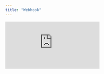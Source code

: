 ```yaml
---
title: "Webhook"
---
```


<iframe
  width={560}
  height={315}
  src="https://cdn.iframe.ly/KftTI3V"
  frameBorder={0}
  allow="accelerometer; autoplay; clipboard-write; encrypted-media; gyroscope; picture-in-picture"
  controls=""
  webkitallowfullscreen=""
  mozallowfullscreen=""
  allowFullScreen=""
/>

### Step 1 - Create a source

Click `Webhook` from the homepage or by clicking the sources table. Select if you want to create a `New People Table` or `New Blank Table`, then copy the `Webhook URL`.

### Step 2 - Adding Webhook to Webflow

Go to Webhook and click `+Add Webhook`. Select `Trigger Type` and paste the `Webhook URL`, then click `Add Webhook`. Scroll up and click `Publish`, and hit `Publish to Selected Domains`.

Go to the landing page and type in an email, click `Bypass the waitlist today`.

### Step 3 - Extract data

Go back to the table and you will see a record of `New Webhook Source`. Click the expand button to extract email. Extracted email will automatically fill out some of the enrichment sources.
